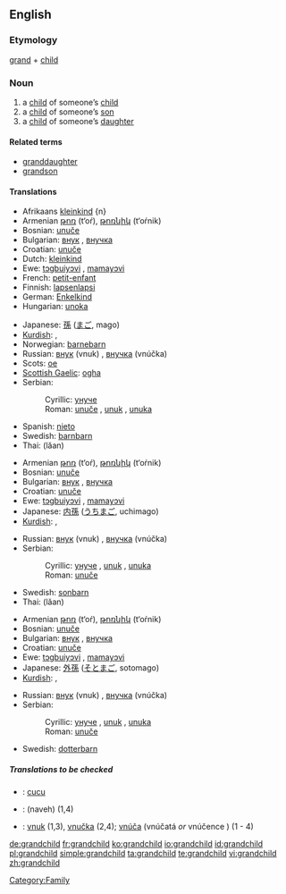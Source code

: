 ==English==

===Etymology===
[[grand]] + [[child]]

===Noun===
{{wikipedia}}
{{en-noun|grandchildren}}

# a [[child]] of someone’s [[child]]
# a [[child]] of someone’s [[son]]
# a [[child]] of someone’s [[daughter]]

====Related terms====
*[[granddaughter]]
*[[grandson]]

====Translations====
{{trans-top|child of someone’s child}}
*Afrikaans [[kleinkind]] {n}
*Armenian [[թոռ]] (t‘oŕ), [[թոռնիկ]] (t‘oŕnik)
*Bosnian: [[unuče#Bosnian|unuče]] {{n}}
*Bulgarian: [[внук]] {{m}}, [[внучка]] {{f}}
*Croatian: [[unuče#Croatian|unuče]] {{n}}
*Dutch: [[kleinkind]] {{n}}
*Ewe: [[tɔgbuiyɔvi]] {{n}}, [[mamayɔvi]] {{n}}
*French: [[petit-enfant]] {{m}}
*Finnish: [[lapsenlapsi]]
*German: [[Enkelkind]] {{n}}
*Hungarian: [[unoka]]
{{trans-mid}}
*Japanese: [[孫]] ([[まご]], mago)
*[[Kurdish]]: {{t|ku|nevî}}, {{t-|ku|torin}}
*Norwegian: [[barnebarn]]
*Russian: [[внук]] (vnuk) {{m}}, [[внучка]] (vnúčka) {{f}}
*Scots: [[oe#Scots|oe]]
*[[Scottish Gaelic]]: [[ogha]] {{m}}
*Serbian:
*:Cyrillic: [[унуче#Serbian|унуче]] {{n}}
*:Roman: [[unuče#Serbian|unuče]] {{n}}, [[unuk]] {{m}}, [[unuka]] {{f}}
*Spanish: [[nieto]]
*Swedish: [[barnbarn]] {{n}}
*Thai: {{THchar|[[หลาน]]}} (lăan)
{{trans-bottom}}

{{trans-top|child of someone’s son}}
*Armenian [[թոռ]] (t‘oŕ), [[թոռնիկ]] (t‘oŕnik)
*Bosnian: [[unuče#Bosnian|unuče]] {{n}}
*Bulgarian: [[внук]] {{m}}, [[внучка]] {{f}}
*Croatian: [[unuče#Croatian|unuče]] {{n}}
*Ewe: [[tɔgbuiyɔvi]] {{n}}, [[mamayɔvi]] {{n}}
*Japanese: [[内孫]] ([[うちまご]], uchimago)
*[[Kurdish]]: {{t|ku|nevî}}, {{t-|ku|torin}}
{{trans-mid}}
*Russian: [[внук]] (vnuk) {{m}}, [[внучка]] (vnúčka) {{f}}
*Serbian:
*:Cyrillic: [[унуче#Serbian|унуче]] {{n}}, [[unuk]] {{m}}, [[unuka]] {{f}}
*:Roman: [[unuče#Serbian|unuče]] {{n}}
*Swedish: [[sonbarn]] {{n}}
*Thai: {{THchar|[[หลาน]]}} (lăan)
{{trans-bottom}}

{{trans-top|child of someone’s daughter}}
*Armenian [[թոռ]] (t‘oŕ), [[թոռնիկ]] (t‘oŕnik)
*Bosnian: [[unuče#Bosnian|unuče]] {{n}}
*Bulgarian: [[внук]] {{m}}, [[внучка]] {{f}}
*Croatian: [[unuče#Croatian|unuče]] {{n}}
*Ewe: [[tɔgbuiyɔvi]] {{n}}, [[mamayɔvi]] {{n}}
*Japanese: [[外孫]] ([[そとまご]], sotomago)
*[[Kurdish]]: {{t|ku|nevî}}, {{t-|ku|torin}}
{{trans-mid}}
*Russian: [[внук]] (vnuk) {{m}}, [[внучка]] (vnúčka) {{f}}
*Serbian:
*:Cyrillic: [[унуче#Serbian|унуче]] {{n}}, [[unuk]] {{m}}, [[unuka]] {{f}}
*:Roman: [[unuče#Serbian|unuče]] {{n}}
*Swedish: [[dotterbarn]] {{n}}
{{trans-bottom}}

=====Translations to be checked=====
<!--Remove this section once all of the translations below have been moved into the tables above.-->
{{checktrans}}
*{{ttbc|Indonesian}}: [[cucu]]
*{{ttbc|Persian}}: {{FAchar|[[نوه]]}} (naveh) (1,4)
*{{ttbc|Slovak}}: [[vnuk]] {{m}} (1,3), [[vnučka]] {{f}} (2,4); [[vnúča]] {{n}} (vnúčatá ''or'' vnúčence {{p}}) (1 - 4)

[[Category:Family]]

[[de:grandchild]]
[[fr:grandchild]]
[[ko:grandchild]]
[[io:grandchild]]
[[id:grandchild]]
[[pl:grandchild]]
[[simple:grandchild]]
[[ta:grandchild]]
[[te:grandchild]]
[[vi:grandchild]]
[[zh:grandchild]]